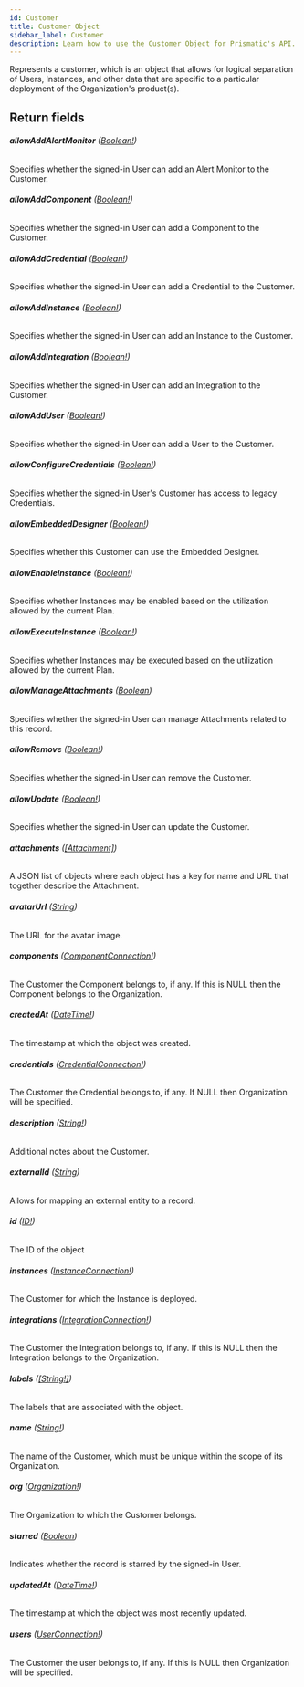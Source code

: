 ```yaml
---
id: Customer
title: Customer Object
sidebar_label: Customer
description: Learn how to use the Customer Object for Prismatic's API.
---
```


Represents a customer, which is an object that allows for logical
separation of Users, Instances, and other data that are specific to a
particular deployment of the Organization's product(s).

## Return fields

###### <b>allowAddAlertMonitor</b> ([Boolean!](api/schema/scalar/Boolean.mdx))

Specifies whether the signed-in User can add an Alert Monitor to the Customer.

###### <b>allowAddComponent</b> ([Boolean!](api/schema/scalar/Boolean.mdx))

Specifies whether the signed-in User can add a Component to the Customer.

###### <b>allowAddCredential</b> ([Boolean!](api/schema/scalar/Boolean.mdx))

Specifies whether the signed-in User can add a Credential to the Customer.

###### <b>allowAddInstance</b> ([Boolean!](api/schema/scalar/Boolean.mdx))

Specifies whether the signed-in User can add an Instance to the Customer.

###### <b>allowAddIntegration</b> ([Boolean!](api/schema/scalar/Boolean.mdx))

Specifies whether the signed-in User can add an Integration to the Customer.

###### <b>allowAddUser</b> ([Boolean!](api/schema/scalar/Boolean.mdx))

Specifies whether the signed-in User can add a User to the Customer.

###### <b>allowConfigureCredentials</b> ([Boolean!](api/schema/scalar/Boolean.mdx))

Specifies whether the signed-in User's Customer has access to legacy Credentials.

###### <b>allowEmbeddedDesigner</b> ([Boolean!](api/schema/scalar/Boolean.mdx))

Specifies whether this Customer can use the Embedded Designer.

###### <b>allowEnableInstance</b> ([Boolean!](api/schema/scalar/Boolean.mdx))

Specifies whether Instances may be enabled based on the utilization allowed by the current Plan.

###### <b>allowExecuteInstance</b> ([Boolean!](api/schema/scalar/Boolean.mdx))

Specifies whether Instances may be executed based on the utilization allowed by the current Plan.

###### <b>allowManageAttachments</b> ([Boolean](api/schema/scalar/Boolean.mdx))

Specifies whether the signed-in User can manage Attachments related to this record.

###### <b>allowRemove</b> ([Boolean!](api/schema/scalar/Boolean.mdx))

Specifies whether the signed-in User can remove the Customer.

###### <b>allowUpdate</b> ([Boolean!](api/schema/scalar/Boolean.mdx))

Specifies whether the signed-in User can update the Customer.

###### <b>attachments</b> ([[Attachment]](api/schema/object/Attachment.mdx))

A JSON list of objects where each object has a key for name and URL that together describe the Attachment.

###### <b>avatarUrl</b> ([String](api/schema/scalar/String.mdx))

The URL for the avatar image.

###### <b>components</b> ([ComponentConnection!](api/schema/object/ComponentConnection.mdx))

The Customer the Component belongs to, if any. If this is NULL then the Component belongs to the Organization.

###### <b>createdAt</b> ([DateTime!](api/schema/scalar/DateTime.mdx))

The timestamp at which the object was created.

###### <b>credentials</b> ([CredentialConnection!](api/schema/object/CredentialConnection.mdx))

The Customer the Credential belongs to, if any. If NULL then Organization will be specified.

###### <b>description</b> ([String!](api/schema/scalar/String.mdx))

Additional notes about the Customer.

###### <b>externalId</b> ([String](api/schema/scalar/String.mdx))

Allows for mapping an external entity to a  record.

###### <b>id</b> ([ID!](api/schema/scalar/ID.mdx))

The ID of the object

###### <b>instances</b> ([InstanceConnection!](api/schema/object/InstanceConnection.mdx))

The Customer for which the Instance is deployed.

###### <b>integrations</b> ([IntegrationConnection!](api/schema/object/IntegrationConnection.mdx))

The Customer the Integration belongs to, if any. If this is NULL then the Integration belongs to the Organization.

###### <b>labels</b> ([[String!]](api/schema/scalar/String.mdx))

The labels that are associated with the object.

###### <b>name</b> ([String!](api/schema/scalar/String.mdx))

The name of the Customer, which must be unique within the scope of its Organization.

###### <b>org</b> ([Organization!](api/schema/object/Organization.mdx))

The Organization to which the Customer belongs.

###### <b>starred</b> ([Boolean](api/schema/scalar/Boolean.mdx))

Indicates whether the record is starred by the signed-in User.

###### <b>updatedAt</b> ([DateTime!](api/schema/scalar/DateTime.mdx))

The timestamp at which the object was most recently updated.

###### <b>users</b> ([UserConnection!](api/schema/object/UserConnection.mdx))

The Customer the user belongs to, if any. If this is NULL then Organization will be specified.

